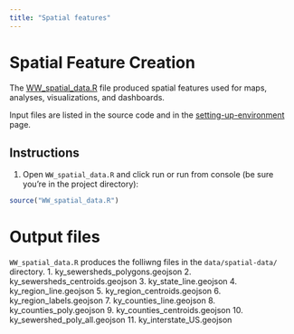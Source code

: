 ```yaml
---
title: "Spatial features"
---
```


# Spatial Feature Creation
The [WW_spatial_data.R](../../WW_spatial_data.R) file produced spatial features used for maps, analyses, visualizations, and dashboards.

Input files are listed in the source code and in the [setting-up-environment](setting-up-environment.md) page.

## Instructions
1. Open `WW_spatial_data.R` and click run or run from console (be sure you're in the project directory):
```r
source("WW_spatial_data.R")
```

# Output files
`WW_spatial_data.R` produces the folliwng files in the `data/spatial-data/` directory.
1. ky_sewersheds_polygons.geojson
2. ky_sewersheds_centroids.geojson
3. ky_state_line.geojson
4. ky_region_line.geojson
5. ky_region_centroids.geojson
6. ky_region_labels.geojson
7. ky_counties_line.geojson
8. ky_counties_poly.geojson
9. ky_counties_centroids.geojson
10. ky_sewershed_poly_all.geojson
11. ky_interstate_US.geojson
